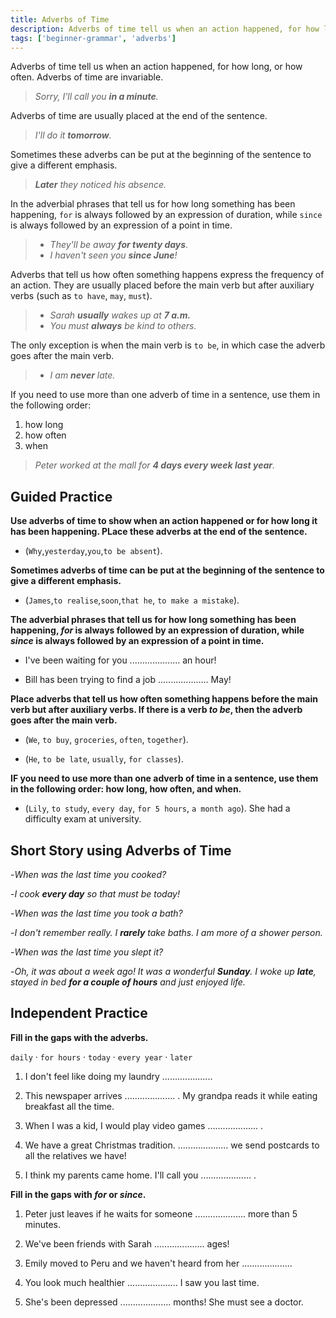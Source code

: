 ```yaml
---
title: Adverbs of Time
description: Adverbs of time tell us when an action happened, for how long, or how often
tags: ['beginner-grammar', 'adverbs']
---
```


Adverbs of time tell us when an action happened, for how long, or how often. Adverbs of time are invariable.

> _Sorry, I'll call you **in a minute**._

Adverbs of time are usually placed at the end of the sentence.

> _I'll do it **tomorrow**._

Sometimes these adverbs can be put at the beginning of the sentence to give a different emphasis.

> _**Later** they noticed his absence._

In the adverbial phrases that tell us for how long something has been happening, `for` is always followed by an expression of duration, while `since` is always followed by an expression of a point in time.

> - _They'll be away **for twenty days**_.
> - _I haven't seen you **since June**!_

Adverbs that tell us how often something happens express the frequency of an action. They are usually placed before the main verb but after auxiliary verbs (such as `to have`, `may`, `must`).

> - _Sarah **usually** wakes up at **7 a.m.**_
> - _You must **always** be kind to others._

The only exception is when the main verb is `to be`, in which case the adverb goes after the main verb.

> - _I am **never** late._

If you need to use more than one adverb of time in a sentence, use them in the following order:

1. how long
2. how often
3. when

> _Peter worked at the mall for **4 days every week last year**._

## Guided Practice

**Use adverbs of time to show when an action happened or for how long it has been happening. PLace these adverbs at the end of the sentence.**

- (`Why`,`yesterday`,`you`,`to be absent`). <InfoTooltip label="Why were you absent yesterday?" />

**Sometimes adverbs of time can be put at the beginning of the sentence to give a different emphasis.**

- (`James`,`to realise`,`soon`,`that he`, `to make a mistake`). <InfoTooltip label="Soon James realised that he made a mistake" />

**The adverbial phrases that tell us for how long something has been happening, _for_ is always followed by an expression of duration, while _since_ is always followed by an expression of a point in time.**

- I've been waiting for you .................... an hour! <InfoTooltip label="I've been waiting for you for an hour!" />

- Bill has been trying to find a job .................... May! <InfoTooltip label="Bill has been trying to find a job since May!" />

**Place adverbs that tell us how often something happens before the main verb but after auxiliary verbs. If there is a verb _to be_, then the adverb goes after the main verb.**

- (`We`, `to buy`, `groceries`, `often`, `together`). <InfoTooltip label="We often buy groceries together." />

- (`He`, `to be late`, `usually`, `for classes`). <InfoTooltip label="He is usually late for classes." />

**IF you need to use more than one adverb of time in a sentence, use them in the following order: how long, how often, and when.**

- (`Lily`, `to study`, `every day`, `for 5 hours`, `a month ago`). She had a difficulty exam at university. <InfoTooltip label="Lily studied for 5 hours every day a month ago." />

## Short Story using Adverbs of Time

-_When was the last time you cooked?_

-_I cook **every day** so that must be today!_

-_When was the last time you took a bath?_

-_I don't remember really. I **rarely** take baths. I am more of a shower person._

-_When was the last time you slept it?_

-_Oh, it was about a week ago! It was a wonderful **Sunday**. I woke up **late**, stayed in bed **for a couple of hours** and just enjoyed life._

## Independent Practice

**Fill in the gaps with the adverbs.**

`daily` · `for hours` · `today` · `every year` · `later`

1. I don't feel like doing my laundry .................... <InfoTooltip label="today" />

2. This newspaper arrives .................... . My grandpa reads it while eating breakfast all the time. <InfoTooltip label="daily" />

3. When I was a kid, I would play video games .................... . <InfoTooltip label="for hours" />

4. We have a great Christmas tradition. .................... we send postcards to all the relatives we have! <InfoTooltip label="Every year" />

5. I think my parents came home. I'll call you .................... . <InfoTooltip label="later" />

**Fill in the gaps with _for_ or _since_.**

1. Peter just leaves if he waits for someone .................... more than 5 minutes. <InfoTooltip label="for" />

2. We've been friends with Sarah .................... ages! <InfoTooltip label="for" />

3. Emily moved to Peru and we haven't heard from her ....................<InfoTooltip label="since" />

4. You look much healthier .................... I saw you last time. <InfoTooltip label="since" />

5. She's been depressed .................... months! She must see a doctor. <InfoTooltip label="for" />
